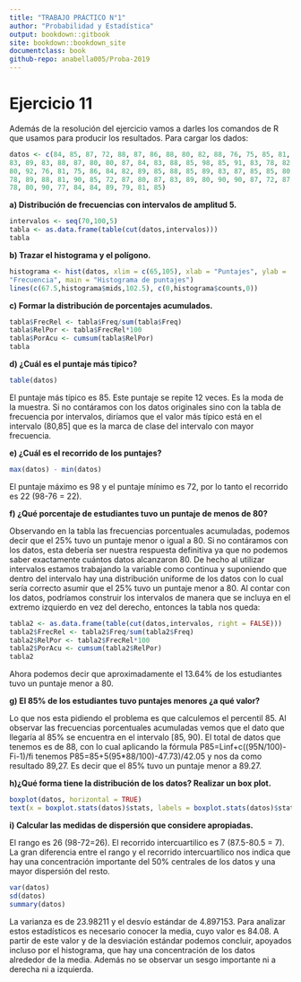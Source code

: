 ---
title: "TRABAJO PRÁCTICO N°1"
author: "Probabilidad y Estadística"
output: bookdown::gitbook
site: bookdown::bookdown_site
documentclass: book
github-repo: anabella005/Proba-2019
---


# Ejercicio 11 {-#ej1}

Además de la resolución del ejercicio vamos a darles los comandos de R que usamos para producir los resultados.
Para cargar los dados:
```{r}
datos <- c(84, 85, 87, 72, 88, 87, 86, 88, 80, 82, 88, 76, 75, 85, 81, 93, 84, 80,
83, 89, 83, 88, 87, 80, 80, 87, 84, 83, 88, 85, 98, 85, 91, 83, 78, 82, 85, 80,
80, 92, 76, 81, 75, 86, 84, 82, 89, 85, 88, 85, 89, 83, 87, 85, 85, 80, 92, 86,
78, 89, 88, 81, 90, 85, 72, 87, 80, 87, 83, 89, 80, 90, 90, 87, 72, 87, 82, 85,
78, 80, 90, 77, 84, 84, 89, 79, 81, 85)
```
**a) Distribución de frecuencias con intervalos de amplitud 5.**
```{r}
intervalos <- seq(70,100,5)
tabla <- as.data.frame(table(cut(datos,intervalos)))
tabla
```

**b) Trazar el histograma y el polígono.**
```{r}
histograma <- hist(datos, xlim = c(65,105), xlab = "Puntajes", ylab =
"Frecuencia", main = "Histograma de puntajes")
lines(c(67.5,histograma$mids,102.5), c(0,histograma$counts,0))
```

**c) Formar la distribución de porcentajes acumulados.**
```{r}
tabla$FrecRel <- tabla$Freq/sum(tabla$Freq)
tabla$RelPor <- tabla$FrecRel*100
tabla$PorAcu <- cumsum(tabla$RelPor)
tabla
```
**d) ¿Cuál es el puntaje más típico?**
```{r}
table(datos)
```
El puntaje más típico es 85. Este puntaje se repite 12 veces. Es la moda de la muestra. Si no contáramos con los datos originales sino con la tabla de frecuencia por intervalos, diríamos que el valor más típico está en el intervalo (80,85] que es la marca de clase del intervalo con mayor frecuencia.

**e) ¿Cuál es el recorrido de los puntajes?**
```{r}
max(datos) - min(datos)
```
El puntaje máximo es 98 y el puntaje mínimo es 72, por lo tanto el recorrido es 22 (98-76 = 22).

**f) ¿Qué porcentaje de estudiantes tuvo un puntaje de menos de 80?**

Observando en la tabla las frecuencias porcentuales acumuladas, podemos decir que el 25% tuvo un puntaje menor o igual a 80.
Si no contáramos con los datos, esta debería ser nuestra respuesta definitiva ya que no podemos saber exactamente cuántos datos alcanzaron 80. De hecho al utilizar intervalos estamos trabajando la variable como continua y suponiendo que dentro del intervalo hay una distribución uniforme de los datos con lo cual sería correcto asumir que el 25% tuvo un puntaje menor a 80.
Al contar con los datos, podríamos construir los intervalos de manera que se incluya en el extremo izquierdo en vez del derecho, entonces la tabla nos queda:
```{r}
tabla2 <- as.data.frame(table(cut(datos,intervalos, right = FALSE)))
tabla2$FrecRel <- tabla2$Freq/sum(tabla2$Freq)
tabla2$RelPor <- tabla2$FrecRel*100
tabla2$PorAcu <- cumsum(tabla2$RelPor)
tabla2
```
Ahora podemos decir que aproximadamente el 13.64% de los estudiantes tuvo un puntaje menor a 80.

**g) El 85% de los estudiantes tuvo puntajes menores ¿a qué valor?**

Lo que nos esta pidiendo el problema es que calculemos el percentil 85. Al observar las frecuencias porcentuales acumuladas vemos que el dato que llegaría al 85% se encuentra en el intervalo [85, 90).
El total de datos que tenemos es de 88, con lo cual aplicando la fórmula P85=Linf+c((95N/100)-Fi-1)/fi
tenemos P85=85+5(95*88/100)-47.73)/42.05 y nos da como resultado 89,27. Es decir que el 85% tuvo un
puntaje menor a 89.27.

**h)¿Qué forma tiene la distribución de los datos? Realizar un box plot.**
```{r}
boxplot(datos, horizontal = TRUE)
text(x = boxplot.stats(datos)$stats, labels = boxplot.stats(datos)$stats, y =1.25)
```

**i) Calcular las medidas de dispersión que considere apropiadas.**

El rango es 26 (98-72=26).
El recorrido intercuartilico es 7 (87.5-80.5 = 7).
La gran diferencia entre el rango y el recorrido intercuartílico nos indica que hay una concentración importante del 50% centrales de los datos y una mayor dispersión del resto.
```{r}
var(datos)
sd(datos)
summary(datos)
```
La varianza es de 23.98211 y el desvío estándar de 4.897153. Para analizar estos estadísticos es necesario conocer la media, cuyo valor es 84.08. A partir de este valor y de la desviación estándar podemos concluir, apoyados incluso por el histograma, que hay una concentración de los datos alrededor de la media. Además no se observar un sesgo importante ni a derecha ni a izquierda.



<!-- If you need PDF output, uncomment bookdown::pdf_book above in YAML. You will need a LaTeX installation, e.g., https://yihui.name/tinytex/ -->
